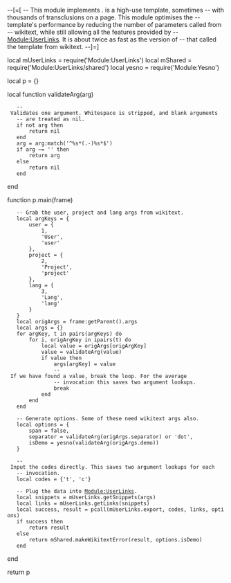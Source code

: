 --[=[
-- This module implements {{user}}. {{user}} is a high-use template, sometimes
-- with thousands of transclusions on a page. This module optimises the
-- template's performance by reducing the number of parameters called from
-- wikitext, while still allowing all the features provided by
-- [[Module:UserLinks|Module:UserLinks]]. It is about twice as fast as the version of {{user}}
-- that called the {{user-multi}} template from wikitext.
--]=]

local mUserLinks = require('Module:UserLinks')
local mShared = require('Module:UserLinks/shared')
local yesno = require('Module:Yesno')

local p = {}

local function validateArg(arg)
	-- Validates one argument. Whitespace is stripped, and blank arguments
	-- are treated as nil.
	if not arg then
		return nil
	end
	arg = arg:match('^%s*(.-)%s*$')
	if arg ~= '' then
		return arg
	else
		return nil
	end
end

function p.main(frame)
	-- Grab the user, project and lang args from wikitext.
	local argKeys = {
		user = {
			1,
			'User',
			'user'
		},
		project = {
			2,
			'Project',
			'project'
		},
		lang = {
			3,
			'Lang',
			'lang'
		}
	}
	local origArgs = frame:getParent().args
	local args = {}
	for argKey, t in pairs(argKeys) do
		for i, origArgKey in ipairs(t) do
			local value = origArgs[origArgKey]
			value = validateArg(value)
			if value then
				args[argKey] = value
				-- If we have found a value, break the loop. For the average
				-- invocation this saves two argument lookups.
				break
			end
		end
	end
	
	-- Generate options. Some of these need wikitext args also.
	local options = {
		span = false,
		separator = validateArg(origArgs.separator) or 'dot',
		isDemo = yesno(validateArg(origArgs.demo))
	}
	
	-- Input the codes directly. This saves two argument lookups for each
	-- invocation.
	local codes = {'t', 'c'}
	
	-- Plug the data into [[Module:UserLinks|Module:UserLinks]].
	local snippets = mUserLinks.getSnippets(args)
	local links = mUserLinks.getLinks(snippets)
	local success, result = pcall(mUserLinks.export, codes, links, options)
	if success then
		return result
	else
		return mShared.makeWikitextError(result, options.isDemo)
	end
end

return p